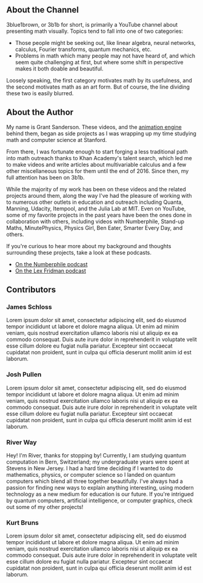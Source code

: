 <Section>

# About the Channel

<Portrait image="images/about/channel.png" size="250px" flip={true} />

3blue1brown, or 3b1b for short, is primarily a YouTube channel about presenting math visually.
Topics tend to fall into one of two categories:

- Those people might be seeking out, like linear algebra, neural networks, calculus, Fourier transforms, quantum mechanics, etc.
- Problems in math which many people may not have heard of, and which seem quite challenging at first, but where some shift in perspective makes it both doable and beautiful.

Loosely speaking, the first category motivates math by its usefulness, and the second motivates math as an art form.
But of course, the line dividing these two is easily blurred.

</Section><Section>

# About the Author

<Portrait image="images/about/grant.png" size="250px" />

My name is Grant Sanderson.
These videos, and the [animation engine](https://github.com/3b1b/manim) behind them, began as side projects as I was wrapping up my time studying math and computer science at Stanford.

From there, I was fortunate enough to start forging a less traditional path into math outreach thanks to Khan Academy's talent search, which led me to make videos and write articles about multivariable calculus and a few other miscellaneous topics for them until the end of 2016.
Since then, my full attention has been on 3b1b.

While the majority of my work has been on these videos and the related projects around them, along the way I've had the pleasure of working with to numerous other outlets in education and outreach including Quanta, Manning, Udacity, Itempool, and the Julia Lab at MIT.
Even on YouTube, some of my favorite projects in the past years have been the ones done in collaboration with others, including videos with Numberphile, Stand-up Maths, MinutePhysics, Physics Girl, Ben Eater, Smarter Every Day, and others.

If you're curious to hear more about my background and thoughts surrounding these projects, take a look at these podcasts.

* [On the Numberphile podcast](https://www.numberphile.com/podcast/3blue1brown)
* [On the Lex Fridman podcast](https://youtu.be/U_lKUK2MCsg)

</Section><Section>

# Contributors

### James Schloss

<Portrait image="images/about/james-schloss.png" />

Lorem ipsum dolor sit amet, consectetur adipiscing elit, sed do eiusmod tempor incididunt ut labore et dolore magna aliqua.
Ut enim ad minim veniam, quis nostrud exercitation ullamco laboris nisi ut aliquip ex ea commodo consequat.
Duis aute irure dolor in reprehenderit in voluptate velit esse cillum dolore eu fugiat nulla pariatur.
Excepteur sint occaecat cupidatat non proident, sunt in culpa qui officia deserunt mollit anim id est laborum.

<Clickable
  link="https://github.com/leios"
  icon="fab fa-github"
  text="James' Work"
/>

### Josh Pullen

<Portrait image="images/about/josh-pullen.png" flip={true} />

Lorem ipsum dolor sit amet, consectetur adipiscing elit, sed do eiusmod tempor incididunt ut labore et dolore magna aliqua.
Ut enim ad minim veniam, quis nostrud exercitation ullamco laboris nisi ut aliquip ex ea commodo consequat.
Duis aute irure dolor in reprehenderit in voluptate velit esse cillum dolore eu fugiat nulla pariatur.
Excepteur sint occaecat cupidatat non proident, sunt in culpa qui officia deserunt mollit anim id est laborum.

<Clickable
  link="https://www.joshuapullen.com/"
  icon="fas fa-home"
  text="Josh's Website"
/>

### River Way

<Portrait image="images/about/river-way.png" />

Hey! I'm River, thanks for stopping by! Currently, I am studying quantum computation in Bern, Switzerland; my undergraduate years were spent at Stevens in New Jersey. I had a hard time deciding if I wanted to do mathematics, physics, or computer science so I landed on quantum computers which blend all three together beautifully. I've always had a passion for finding new ways to explain anything interesting, using modern technology as a new medium for education is our future. If you're intrigued by quantum computers, artificial intelligence, or computer graphics, check out some of my other projects!

<Clickable
  link="https://riverway.li/"
  icon="fas fa-home"
  text="River's Website"
/>

### Kurt Bruns

<Portrait image="images/about/kurt-bruns.png" flip={true} />

Lorem ipsum dolor sit amet, consectetur adipiscing elit, sed do eiusmod tempor incididunt ut labore et dolore magna aliqua.
Ut enim ad minim veniam, quis nostrud exercitation ullamco laboris nisi ut aliquip ex ea commodo consequat.
Duis aute irure dolor in reprehenderit in voluptate velit esse cillum dolore eu fugiat nulla pariatur.
Excepteur sint occaecat cupidatat non proident, sunt in culpa qui officia deserunt mollit anim id est laborum.

<Clickable
  link="https://kurtbruns.github.io/"
  icon="fab fa-github"
  text="Kurt's Work"
/>

</Section>
